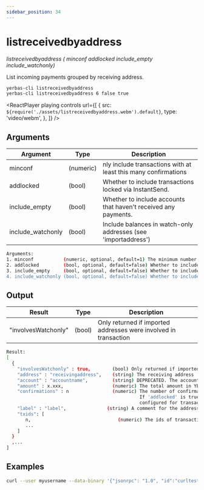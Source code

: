 ```yaml
---
sidebar_position: 34
---
```



# listreceivedbyaddress

_listreceivedbyaddress ( minconf addlocked include_empty include_watchonly)_

List incoming payments grouped by receiving address.

```bash
yerbas-cli listreceivedbyaddress
yerbas-cli listreceivedbyaddress 6 false true
```

<ReactPlayer
  playing
  controls
  url={[
    {
      src: `${require('./assets/listreceivedbyaddress.webm').default}`,
      type: 'video/webm',
    },
  ]}
/>

## Arguments

| Argument          | Type      | Description                                                     |
| ----------------- | --------- | --------------------------------------------------------------- |
| minconf           | (numeric) | nly include transactions with at least this many confirmations  |
| addlocked         | (bool)    | Whether to include transactions locked via InstantSend.         |
| include_empty     | (bool)    | Whether to include accounts that haven't received any payments. |
| include_watchonly | (bool)    | Include balances in watch-only addresses (see 'importaddress')  |

```bash
Arguments:
1. minconf           (numeric, optional, default=1) The minimum number of confirmations before payments are included.
2. addlocked         (bool, optional, default=false) Whether to include transactions locked via InstantSend.
3. include_empty     (bool, optional, default=false) Whether to include addresses that haven't received any payments.
4. include_watchonly (bool, optional, default=false) Whether to include watch-only addresses (see 'importaddress').
```

## Output

| Result              | Type   | Description                                                      |
| ------------------- | ------ | ---------------------------------------------------------------- |
| "involvesWatchonly" | (bool) | Only returned if imported addresses were involved in transaction |

```bash
Result:
[
  {
    "involvesWatchonly" : true,        (bool) Only returned if imported addresses were involved in transaction
    "address" : "receivingaddress",    (string) The receiving address
    "account" : "accountname",         (string) DEPRECATED. The account of the receiving address. The default account is "".
    "amount" : x.xxx,                  (numeric) The total amount in YERB received by the address
    "confirmations" : n                (numeric) The number of confirmations of the most recent transaction included.
                                                 If 'addlocked' is true, the number of confirmations can be less than
                                                 configured for transactions locked via InstantSend
    "label" : "label",               (string) A comment for the address/transaction, if any
    "txids": [
       n,                                (numeric) The ids of transactions received with the address
       ...
    ]
  }
  ,...
]
```

## Examples

```bash
curl --user myusername --data-binary '{"jsonrpc": "1.0", "id":"curltest", "method": "listreceivedbyaddress", "params": [6, false, true, true] }' -H 'content-type: text/plain;' http://127.0.0.1:9998/
```
